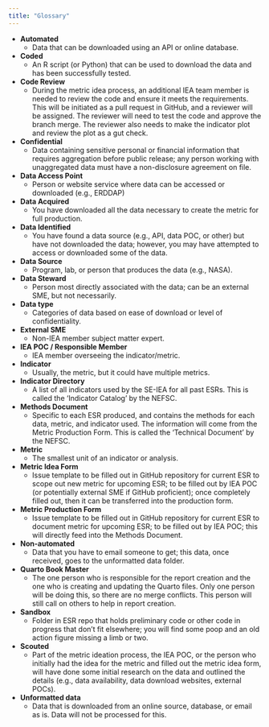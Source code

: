 ```yaml
---
title: "Glossary"
---
```


-   **Automated**
    -   Data that can be downloaded using an API or online database.\
-   **Coded**
    -   An R script (or Python) that can be used to download the data and has been successfully tested.\
-   **Code Review**
    -   During the metric idea process, an additional IEA team member is needed to review the code and ensure it meets the requirements. This will be initiated as a pull request in GitHub, and a reviewer will be assigned. The reviewer will need to test the code and approve the branch merge. The reviewer also needs to make the indicator plot and review the plot as a gut check.\
-   **Confidential**
    -   Data containing sensitive personal or financial information that requires aggregation before public release; any person working with unaggregated data must have a non-disclosure agreement on file.\
-   **Data Access Point**
    -   Person or website service where data can be accessed or downloaded (e.g., ERDDAP)\
-   **Data Acquired**
    -   You have downloaded all the data necessary to create the metric for full production.\
-   **Data Identified**
    -   You have found a data source (e.g., API, data POC, or other) but have not downloaded the data; however, you may have attempted to access or downloaded some of the data.\
-   **Data Source**
    -   Program, lab, or person that produces the data (e.g., NASA).\
-   **Data Steward**
    -   Person most directly associated with the data; can be an external SME, but not necessarily.\
-   **Data type**
    -   Categories of data based on ease of download or level of confidentiality.\
-   **External SME**
    -   Non-IEA member subject matter expert.\
-   **IEA POC / Responsible Member**
    -   IEA member overseeing the indicator/metric.\
-   **Indicator**
    -   Usually, the metric, but it could have multiple metrics.\
-   **Indicator Directory**
    -   A list of all indicators used by the SE-IEA for all past ESRs. This is called the 'Indicator Catalog' by the NEFSC.\
-   **Methods Document**
    -   Specific to each ESR produced, and contains the methods for each data, metric, and indicator used. The information will come from the Metric Production Form. This is called the 'Technical Document' by the NEFSC.\
-   **Metric**
    -   The smallest unit of an indicator or analysis.\
-   **Metric Idea Form**
    -   Issue template to be filled out in GitHub repository for current ESR to scope out new metric for upcoming ESR; to be filled out by IEA POC (or potentially external SME if GitHub proficient); once completely filled out, then it can be transferred into the production form.\
-   **Metric Production Form**
    -   Issue template to be filled out in GitHub repository for current ESR to document metric for upcoming ESR; to be filled out by IEA POC; this will directly feed into the Methods Document.\
-   **Non-automated**
    -   Data that you have to email someone to get; this data, once received, goes to the unformatted data folder.\
-   **Quarto Book Master**
    -   The one person who is responsible for the report creation and the one who is creating and updating the Quarto files. Only one person will be doing this, so there are no merge conflicts. This person will still call on others to help in report creation.\
-   **Sandbox**
    -   Folder in ESR repo that holds preliminary code or other code in progress that don't fit elsewhere; you will find some poop and an old action figure missing a limb or two.\
-   **Scouted**
    -   Part of the metric ideation process, the IEA POC, or the person who initially had the idea for the metric and filled out the metric idea form, will have done some initial research on the data and outlined the details (e.g., data availability, data download websites, external POCs).\
-   **Unformatted data**
    -   Data that is downloaded from an online source, database, or email as is. Data will not be processed for this.
